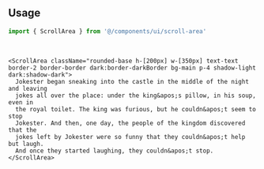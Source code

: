 ```tsx file=<rootDir>/src/components/ui/scroll-area.tsx title="components/ui/scroll-area.tsx"
```

<br />

## Usage

```ts
import { ScrollArea } from '@/components/ui/scroll-area'
```

<br />

```tsx
<ScrollArea className="rounded-base h-[200px] w-[350px] text-text border-2 border-border dark:border-darkBorder bg-main p-4 shadow-light dark:shadow-dark">
  Jokester began sneaking into the castle in the middle of the night and leaving
  jokes all over the place: under the king&apos;s pillow, in his soup, even in
  the royal toilet. The king was furious, but he couldn&apos;t seem to stop
  Jokester. And then, one day, the people of the kingdom discovered that the
  jokes left by Jokester were so funny that they couldn&apos;t help but laugh.
  And once they started laughing, they couldn&apos;t stop.
</ScrollArea>
```